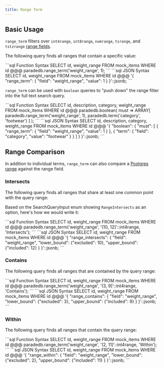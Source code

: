 ```yaml
---
title: Range Term
---
```


## Basic Usage

`range_term` filters over `int4range`, `int8range`, `numrange`, `tsrange`, and `tstzrange` [range fields](/documentation/indexing/create_index#range-fields).

The following query finds all ranges that contain a specific value:

<CodeGroup>
```sql Function Syntax
SELECT id, weight_range FROM mock_items
WHERE id @@@ paradedb.range_term('weight_range', 1);
```
```sql JSON Syntax
SELECT id, weight_range FROM mock_items
WHERE id @@@
'{
    "range_term": {
        "field": "weight_range",
        "value": 1
    }
}'::jsonb;
```
</CodeGroup>

`range_term` can be used with `boolean` queries to "push down" the range filter into the full text search query.

<CodeGroup>
```sql Function Syntax
SELECT id, description, category, weight_range FROM mock_items
WHERE id @@@ paradedb.boolean(
    must => ARRAY[
        paradedb.range_term('weight_range', 1),
        paradedb.term('category', 'footwear')
    ]
);
```
```sql JSON Syntax
SELECT id, description, category, weight_range FROM mock_items
WHERE id @@@
'{
    "boolean": {
        "must": [
            {
                "range_term": {
                    "field": "weight_range",
                    "value": 1
                }
            },
            {
                "term": {
                    "field": "category",
                    "value": "footwear"
                }
            }
        ]
    }
}'::jsonb;
```
</CodeGroup>

## Range Comparison

In addition to individual terms, `range_term` can also compare a [Postgres range](https://www.postgresql.org/docs/current/rangetypes.html) against the
range field.

### Intersects

The following query finds all ranges that share at least one common
point with the query range:

Based on the SearchQueryInput enum showing `RangeIntersects` as an option, here's how we would write it:

<CodeGroup>
```sql Function Syntax
SELECT id, weight_range FROM mock_items
WHERE id @@@ paradedb.range_term('weight_range', '(10, 12]'::int4range, 'Intersects');
```
```sql JSON Syntax
SELECT id, weight_range FROM mock_items
WHERE id @@@
'{
    "range_intersects": {
        "field": "weight_range",
        "lower_bound": {"excluded": 10},
        "upper_bound": {"included": 12}
    }
}'::jsonb;
```
</CodeGroup>

### Contains

The following query finds all ranges that are contained by the query range:

<CodeGroup>
```sql Function Syntax
SELECT id, weight_range FROM mock_items
WHERE id @@@ paradedb.range_term('weight_range', '(3, 9]'::int4range, 'Contains');
```
```sql JSON Syntax
SELECT id, weight_range FROM mock_items
WHERE id @@@
'{
    "range_contains": {
        "field": "weight_range",
        "lower_bound": {"excluded": 3},
        "upper_bound": {"included": 9}
    }
}'::jsonb;
```
</CodeGroup>

### Within

The following query finds all ranges that contain the query range:

<CodeGroup>
```sql Function Syntax
SELECT id, weight_range FROM mock_items
WHERE id @@@ paradedb.range_term('weight_range', '(2, 11]'::int4range, 'Within');
```
```sql JSON Syntax
SELECT id, weight_range FROM mock_items
WHERE id @@@
'{
    "range_within": {
        "field": "weight_range", 
        "lower_bound": {"excluded": 2},
        "upper_bound": {"included": 11}
    }
}'::jsonb;
```
</CodeGroup>
